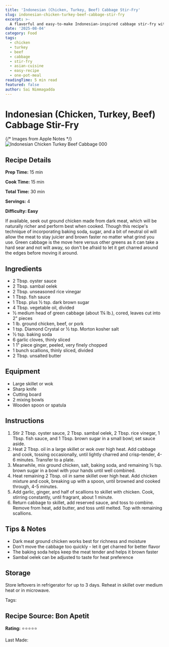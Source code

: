 ```yaml
---
title: 'Indonesian (Chicken, Turkey, Beef) Cabbage Stir-Fry'
slug: indonesian-chicken-turkey-beef-cabbage-stir-fry
excerpt: >-
  A flavorful and easy-to-make Indonesian-inspired cabbage stir-fry with your choice of ground chicken, turkey, or beef.
date: '2025-08-04'
category: Food
tags:
  - chicken
  - turkey
  - beef
  - cabbage
  - stir-fry
  - asian-cuisine
  - easy-recipe
  - one-pot-meal
readingTime: 5 min read
featured: false
author: Sai Nimmagadda
---
```

# Indonesian (Chicken, Turkey, Beef) Cabbage Stir-Fry

{/* Images from Apple Notes */}
![Indonesian Chicken Turkey Beef Cabbage 000](/images/articles/indonesian-chicken-turkey-beef-cabbage-000.jpg)


## Recipe Details

**Prep Time:** 15 min

**Cook Time:** 15 min

**Total Time:** 30 min

**Servings:** 4

**Difficulty: Easy**

If available, seek out ground chicken made from dark meat, which will be naturally richer and perform best when cooked. Though this recipe's technique of incorporating baking soda, sugar, and a bit of neutral oil will allow the meat to stay juicier and brown faster no matter what grind you use. Green cabbage is the move here versus other greens as it can take a hard sear and not wilt away, so don't be afraid to let it get charred around the edges before moving it around.

## Ingredients

- 2 Tbsp. oyster sauce
- 2 Tbsp. sambal oelek
- 2 Tbsp. unseasoned rice vinegar
- 1 Tbsp. fish sauce
- 1 Tbsp. plus ½ tsp. dark brown sugar
- 4 Tbsp. vegetable oil, divided
- ½ medium head of green cabbage (about 1¼ lb.), cored, leaves cut into 2" pieces
- 1 lb. ground chicken, beef, or pork
- 1 tsp. Diamond Crystal or ½ tsp. Morton kosher salt
- ½ tsp. baking soda
- 6 garlic cloves, thinly sliced
- 1 1" piece ginger, peeled, very finely chopped
- 1 bunch scallions, thinly sliced, divided
- 2 Tbsp. unsalted butter

## Equipment

- Large skillet or wok
- Sharp knife
- Cutting board
- 2 mixing bowls
- Wooden spoon or spatula

## Instructions

1. Stir 2 Tbsp. oyster sauce, 2 Tbsp. sambal oelek, 2 Tbsp. rice vinegar, 1 Tbsp. fish sauce, and 1 Tbsp. brown sugar in a small bowl; set sauce aside.
2. Heat 2 Tbsp. oil in a large skillet or wok over high heat. Add cabbage and cook, tossing occasionally, until lightly charred and crisp-tender, 4-6 minutes. Transfer to a plate.
3. Meanwhile, mix ground chicken, salt, baking soda, and remaining ½ tsp. brown sugar in a bowl with your hands until well combined.
4. Heat remaining 2 Tbsp. oil in same skillet over high heat. Add chicken mixture and cook, breaking up with a spoon, until browned and cooked through, 4-5 minutes.
5. Add garlic, ginger, and half of scallions to skillet with chicken. Cook, stirring constantly, until fragrant, about 1 minute.
6. Return cabbage to skillet, add reserved sauce, and toss to combine. Remove from heat, add butter, and toss until melted. Top with remaining scallions.

## Tips & Notes

- Dark meat ground chicken works best for richness and moisture
- Don't move the cabbage too quickly - let it get charred for better flavor
- The baking soda helps keep the meat tender and helps it brown faster
- Sambal oelek can be adjusted to taste for heat preference

## Storage

Store leftovers in refrigerator for up to 3 days. Reheat in skillet over medium heat or in microwave.

Tags:

## Recipe Source: Bon Apetit

**Rating:** ⭐⭐⭐⭐⭐

Last Made:
